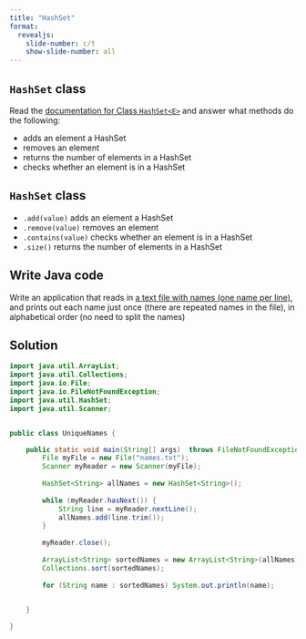 ```yaml
---
title: "HashSet"
format:
  revealjs:
    slide-number: c/t
    show-slide-number: all
---
```


## `HashSet` class

Read the [documentation for Class `HashSet<E>`](https://docs.oracle.com/javase/8/docs/api/java/util/HashSet.html) and answer what methods do the following:

* adds an element a HashSet
* removes an element
* returns the number of elements in a HashSet
* checks whether an element is in a HashSet

## `HashSet` class

* `.add(value)` adds an element a HashSet
* `.remove(value)` removes an element
* `.contains(value)` checks whether an element is in a HashSet
* `.size()` returns the number of elements in a HashSet

## Write Java code

Write an application that reads in [a text file with names (one name per line)](files/names.txt), and prints out each name just once (there are repeated names in the file), in alphabetical order (no need to split the names)

## Solution

```java
import java.util.ArrayList;
import java.util.Collections; 
import java.io.File;
import java.io.FileNotFoundException;
import java.util.HashSet;
import java.util.Scanner;


public class UniqueNames {

	public static void main(String[] args)  throws FileNotFoundException {
		File myFile = new File("names.txt");
		Scanner myReader = new Scanner(myFile);
		
		HashSet<String> allNames = new HashSet<String>();
		
		while (myReader.hasNext()) {
			String line = myReader.nextLine();
			allNames.add(line.trim());
		}
		
		myReader.close();
		
		ArrayList<String> sortedNames = new ArrayList<String>(allNames);
		Collections.sort(sortedNames);
		
		for (String name : sortedNames) System.out.println(name);
		

	}

}

```

